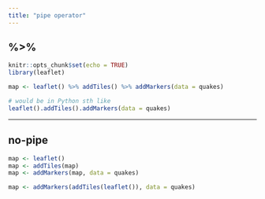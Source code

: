 ```yaml
---
title: "pipe operator"
---
```


## %>%

```r
knitr::opts_chunk$set(echo = TRUE)
library(leaflet)
```

```r
map <- leaflet() %>% addTiles() %>% addMarkers(data = quakes)

# would be in Python sth like
leaflet().addTiles().addMarkers(data = quakes)
```

-----

## no-pipe

```r
map <- leaflet()
map <- addTiles(map)
map <- addMarkers(map, data = quakes)

map <- addMarkers(addTiles(leaflet()), data = quakes)
```
